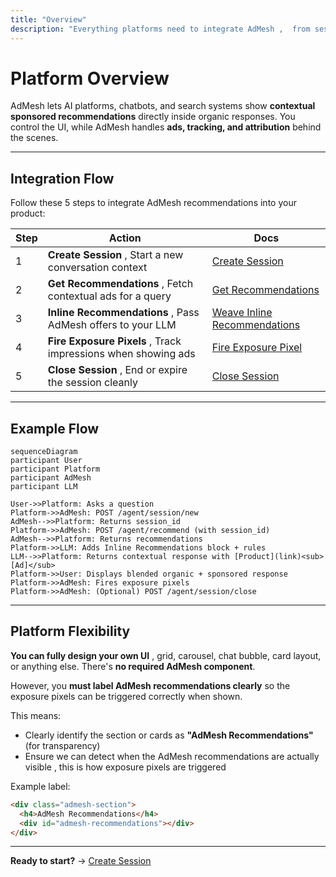 ```yaml
---
title: "Overview"
description: "Everything platforms need to integrate AdMesh ,  from session to tracking"
---
```


# Platform Overview

AdMesh lets AI platforms, chatbots, and search systems show **contextual sponsored recommendations** directly inside organic responses.
You control the UI, while AdMesh handles **ads, tracking, and attribution** behind the scenes.

---

## Integration Flow

Follow these 5 steps to integrate AdMesh recommendations into your product:

| Step | Action | Docs |
|------|---------|------|
| 1 | **Create Session** ,  Start a new conversation context | [Create Session](/platforms/create-session) |
| 2 | **Get Recommendations** ,  Fetch contextual ads for a query | [Get Recommendations](/platforms/get-recommendations) |
| 3 | **Inline Recommendations** ,  Pass AdMesh offers to your LLM | [Weave Inline Recommendations](/platforms/inline-recommendations) |
| 4 | **Fire Exposure Pixels** ,  Track impressions when showing ads | [Fire Exposure Pixel](/platforms/fire-exposure-pixel) |
| 5 | **Close Session** ,  End or expire the session cleanly | [Close Session](/platforms/close-session) |

---

## Example Flow

```mermaid
sequenceDiagram
participant User
participant Platform
participant AdMesh
participant LLM

User->>Platform: Asks a question
Platform->>AdMesh: POST /agent/session/new
AdMesh-->>Platform: Returns session_id
Platform->>AdMesh: POST /agent/recommend (with session_id)
AdMesh-->>Platform: Returns recommendations
Platform->>LLM: Adds Inline Recommendations block + rules
LLM-->>Platform: Returns contextual response with [Product](link)<sub>[Ad]</sub>
Platform->>User: Displays blended organic + sponsored response
Platform->>AdMesh: Fires exposure pixels
Platform->>AdMesh: (Optional) POST /agent/session/close
```

---

## Platform Flexibility

**You can fully design your own UI** ,  grid, carousel, chat bubble, card layout, or anything else.
There's **no required AdMesh component**.

However, you **must label AdMesh recommendations clearly** so the exposure pixels can be triggered correctly when shown.

This means:
- Clearly identify the section or cards as **"AdMesh Recommendations"** (for transparency)
- Ensure we can detect when the AdMesh recommendations are actually visible ,  this is how exposure pixels are triggered

Example label:
```html
<div class="admesh-section">
  <h4>AdMesh Recommendations</h4>
  <div id="admesh-recommendations"></div>
</div>
```

---

**Ready to start?** → [Create Session](/platforms/create-session)

